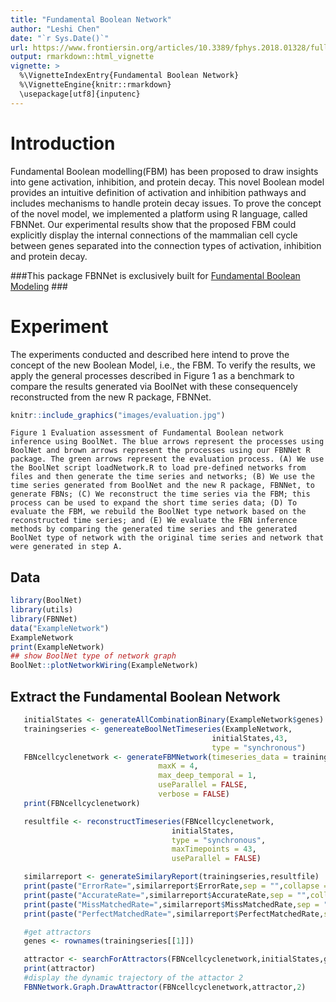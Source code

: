 ```yaml
---
title: "Fundamental Boolean Network"
author: "Leshi Chen"
date: "`r Sys.Date()`"
url: https://www.frontiersin.org/articles/10.3389/fphys.2018.01328/full
output: rmarkdown::html_vignette
vignette: >
  %\VignetteIndexEntry{Fundamental Boolean Network}
  %\VignetteEngine{knitr::rmarkdown}
  \usepackage[utf8]{inputenc}
---
```


# Introduction
Fundamental Boolean modelling(FBM) has been proposed to draw insights into gene activation, inhibition, and protein decay. This
novel Boolean model provides an intuitive definition of activation and inhibition pathways
and includes mechanisms to handle protein decay issues. To prove the concept of
the novel model, we implemented a platform using R language, called FBNNet. Our
experimental results show that the proposed FBM could explicitly display the internal
connections of the mammalian cell cycle between genes separated into the connection
types of activation, inhibition and protein decay.

###This package FBNNet is exclusively built for [Fundamental Boolean Modeling](https://www.frontiersin.org/articles/10.3389/fphys.2018.01328/full "Fundamental Boolean Modeling") ###

# Experiment
The experiments conducted and described here intend to prove the concept of the new Boolean Model, i.e., the FBM. To verify the results, we apply the general processes described in Figure 1 as a benchmark to compare the results generated via BoolNet with these consequencely reconstructed from the new R package, FBNNet.

```r
knitr::include_graphics("images/evaluation.jpg")
```
```
Figure 1 Evaluation assessment of Fundamental Boolean network inference using BoolNet. The blue arrows represent the processes using BoolNet and brown arrows represent the processes using our FBNNet R package. The green arrows represent the evaluation process. (A) We use the BoolNet script loadNetwork.R to load pre-defined networks from files and then generate the time series and networks; (B) We use the time series generated from BoolNet and the new R package, FBNNet, to generate FBNs; (C) We reconstruct the time series via the FBM; this process can be used to expand the short time series data; (D) To evaluate the FBM, we rebuild the BoolNet type network based on the reconstructed time series; and (E) We evaluate the FBN inference methods by comparing the generated time series and the generated BoolNet type of network with the original time series and network that were generated in step A.
```
## Data
```r
library(BoolNet)
library(utils)
library(FBNNet)
data("ExampleNetwork")
ExampleNetwork
print(ExampleNetwork)
## show BoolNet type of network graph
BoolNet::plotNetworkWiring(ExampleNetwork)
```

## Extract the Fundamental Boolean Network
```r
   initialStates <- generateAllCombinationBinary(ExampleNetwork$genes)
   trainingseries <- genereateBoolNetTimeseries(ExampleNetwork,
                                             initialStates,43, 
                                             type = "synchronous")
   FBNcellcyclenetwork <- generateFBMNetwork(timeseries_data = trainingseries, 
                                 maxK = 4, 
                                 max_deep_temporal = 1, 
                                 useParallel = FALSE,
                                 verbose = FALSE)
   print(FBNcellcyclenetwork)

   resultfile <- reconstructTimeseries(FBNcellcyclenetwork,
                                    initialStates,
                                    type = "synchronous", 
                                    maxTimepoints = 43, 
                                    useParallel = FALSE)

   similarreport <- generateSimilaryReport(trainingseries,resultfile)
   print(paste("ErrorRate=",similarreport$ErrorRate,sep = "",collapse = ""))
   print(paste("AccurateRate=",similarreport$AccurateRate,sep = "",collapse = ""))
   print(paste("MissMatchedRate=",similarreport$MissMatchedRate,sep = "",collapse = ""))
   print(paste("PerfectMatchedRate=",similarreport$PerfectMatchedRate,sep = "",collapse = ""))

   #get attractors
   genes <- rownames(trainingseries[[1]])

   attractor <- searchForAttractors(FBNcellcyclenetwork,initialStates,genes)
   print(attractor)
   #display the dynamic trajectory of the attactor 2
   FBNNetwork.Graph.DrawAttractor(FBNcellcyclenetwork,attractor,2)
```